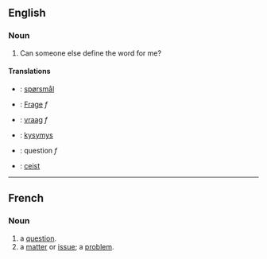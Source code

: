 == English ==
=== Noun ===

# Can someone else define the word for me?

==== Translations ====
*{{da}}: [[spørsmål]]
*{{de}}: [[Frage]] ''f''
*{{nl}}: [[vraag]] ''f''
*{{fi}}: [[kysymys]]
*{{fr}}: question ''f''
*{{ga}}: [[ceist]]

----

== French ==
=== Noun ===

# a [[question]].
# a [[matter]] or [[issue]]; a [[problem]].